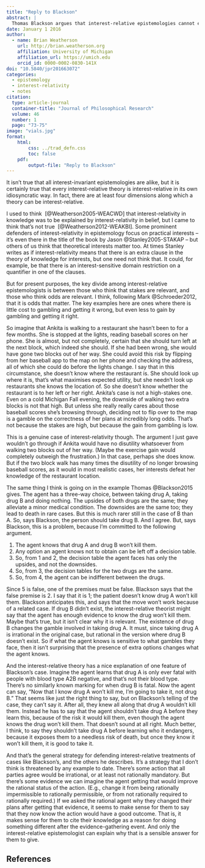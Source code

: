 ```yaml
---
title: "Reply to Blackson"
abstract: |
  Thomas Blackson argues that interest-relative epistemologies cannot explain the irrationality of certain choices when the agent has three possible options. I argue that his examples only refute a subclass of interest-relative theories. In particular, they are good objections to theories that say that what an agent knows depends on the stakes involved in the gambles that she faces. But they are not good objections to theories that say that what an agent knows depends on the odds involved in the gambles that she faces. Indeed, the latter class of theories does a better job than interest-invariant epistemologies of explaining the phenomena he describes.
date: January 1 2016
author:
  - name: Brian Weatherson 
    url: http://brian.weatherson.org
    affiliation: University of Michigan
    affiliation_url: https://umich.edu
    orcid_id: 0000-0002-0830-141X
doi: "10.5840/jpr201663072"
categories:
  - epistemology
  - interest-relativity
  - notes
citation:
  type: article-journal
  container-title: "Journal of Philosophical Research"
  volume: 46
  number: 1
  page: "73-75"
image: "vials.jpg"
format:
    html:
        css: ../trad_defn.css
        toc: false
    pdf:
        output-file: "Reply to Blackson"
---
```


It isn't true that all interest-invariant epistemologies are alike, but it is certainly true that every interest-relative theory is interest-relative in its own idiosyncratic way. In fact, there are at least four dimensions along which a theory can be interest-relative.

I used to think  [@Weatherson2005-WEACWD] that interest-relativity in knowledge was to be explained by interest-relativity in belief, but I came to think that's not true  [@Weatherson2012-WEAKBI]. Some prominent defenders of interest-relativity in epistemology focus on practical interests -- it's even there in the title of the book by Jason @Stanley2005-STAKAP -- but others of us think that theoretical interests matter too. At times Stanley writes as if interest-relativity means that there is an extra clause in the theory of knowledge for interests, but one need not think that. It could, for example, be that there is an interest-sensitive domain restriction on a quantifier in one of the clauses.

But for present purposes, the key divide among interest-relative epistemologists is between those who think that stakes are relevant, and those who think odds are relevant. I think, following Mark @Schroeder2012, that it is odds that matter. The key examples here are ones where there is little cost to gambling and getting it wrong, but even less to gain by gambling and getting it right.

So imagine that Ankita is walking to a restaurant she hasn't been to for a few months. She is stopped at the lights, reading baseball scores on her phone. She is almost, but not completely, certain that she should turn left at the next block, which indeed she should. If she had been wrong, she would have gone two blocks out of her way. She could avoid this risk by flipping from her baseball app to the map on her phone and checking the address, all of which she could do before the lights change. I say that in this circumstance, she doesn't know where the restaurant is. She should look up where it is, that's what maximises expected utility, but she needn't look up restaurants she knows the location of. So she doesn't know whether the restaurant is to her left or her right. Ankita's case is not a high-stakes one. Even on a cold Michigan Fall evening, the downside of walking two extra blocks is not that high. But unless she really really cares about those baseball scores she's browsing through, deciding not to flip over to the map is a gamble on the correctness of her plans at incredibly long odds. That's not because the stakes are high, but because the gain from gambling is low.

This is a genuine case of interest-relativity though. The argument I just gave wouldn't go through if Ankita would have no disutility whatsoever from walking two blocks out of her way. (Maybe the exercise gain would completely outweigh the frustration.) In that case, perhaps she does know. But if the two block walk has many times the disutility of no longer browsing baseball scores, as it would in most realistic cases, her interests defeat her knowledge of the restaurant location.

The same thing I think is going on in the example Thomas @Blackson2015 gives. The agent has a three-way choice, between taking drug A, taking drug B and doing nothing. The upsides of both drugs are the same; they alleviate a minor medical condition. The downsides are the same too; they lead to death in rare cases. But this is much rarer still in the case of B than A. So, says Blackson, the person should take drug B. And I agree. But, says Blackson, this is a problem, because I'm committed to the following argument.

1.  The agent knows that drug A and drug B won't kill them.
2.  Any option an agent knows not to obtain can be left off a decision table.
3.  So, from 1 and 2, the decision table the agent faces has only the upsides, and not the downsides.
4.  So, from 3, the decision tables for the two drugs are the same.
5.  So, from 4, the agent can be indifferent between the drugs.

Since 5 is false, one of the premises must be false. Blackson says that the false premise is 2. I say that it is 1; the patient doesn't know drug A won't kill them. Blackson anticipates this, and says that the move won't work because of a related case. If drug B didn't exist, the interest-relative theorist might say that the agent has enough evidence to know the drug won't kill them. Maybe that's true, but it isn't clear why it is relevant. The existence of drug B changes the gamble involved in taking drug A. It must, since taking drug A is irrational in the original case, but rational in the version where drug B doesn't exist. So if what the agent knows is sensitive to what gambles they face, then it isn't surprising that the presence of extra options changes what the agent knows.

And the interest-relative theory has a nice explanation of one feature of Blackson's case. Imagine the agent learns that drug A is only ever fatal with people with blood type A2B negative, and that's not their blood type. There's no similarly known marking for when drug B is fatal. Now the agent can say, "Now that I know drug A won't kill me, I'm going to take it, not drug B." That seems like just the right thing to say, but on Blackson's telling of the case, they can't say it. After all, they knew all along that drug A wouldn't kill them. Instead he has to say that the agent shouldn't take drug A before they learn this, because of the risk it would kill them, even though the agent knows the drug won't kill them. That doesn't sound at all right. Much better, I think, to say they shouldn't take drug A before learning who it endangers, because it exposes them to a needless risk of death, but once they know it won't kill them, it is good to take it.

And that's the general strategy for defending interest-relative treatments of cases like Blackson's, and the others he describes. It's a strategy that I don't think is threatened by any example to date. There's some action that all parties agree would be irrational, or at least not rationally mandatory. But there's some evidence we can imagine the agent getting that would improve the rational status of the action. (E.g., change it from being rationally impermissible to rationally permissible, or from not rationally required to rationally required.) If we asked the rational agent why they changed their plans after getting that evidence, it seems to make sense for them to say that they now know the action would have a good outcome. That is, it makes sense for them to cite their knowledge as a reason for doing something different after the evidence-gathering event. And only the interest-relative epistemologist can explain why that is a sensible answer for them to give.

::: {.content-visible unless-format="html"}
## References {-}
:::